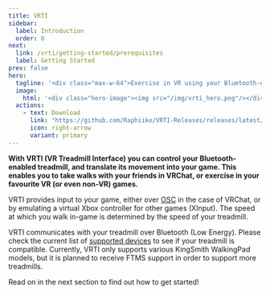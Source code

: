 ```yaml
---
title: VRTI
sidebar:
  label: Introduction
  order: 0
next:
  link: /vrti/getting-started/prerequisites
  label: Getting Started
prev: false
hero:
  tagline: '<div class="max-w-64">Exercise in VR using your Bluetooth-enabled treadmill</div>'
  image:
    html: '<div class="hero-image"><img src="/img/vrti_hero.png"/></div>'
  actions:
    - text: Download
      link: "https://github.com/Raphiiko/VRTI-Releases/releases/latest/"
      icon: right-arrow
      variant: primary
---
```



**With VRTI (VR Treadmill Interface) you can control your Bluetooth-enabled treadmill, and translate its movement into your game.
This enables you to take walks with your friends in VRChat, or exercise in your favourite VR (or even non-VR) games.**

VRTI provides input to your game, either over [OSC](https://docs.vrchat.com/docs/osc-overview) in the case of VRChat, or by emulating a virtual Xbox controller for other games (XInput).
The speed at which you walk in-game is determined by the speed of your treadmill.

VRTI communicates with your treadmill over Bluetooth (Low Energy). Please check the current list of [supported devices](/vrti/help/supported-devices) to see if your treadmill is compatible.
Currently, VRTI only supports various KingSmith WalkingPad models, but it is planned to receive FTMS support in order to support more treadmills.

Read on in the next section to find out how to get started!
